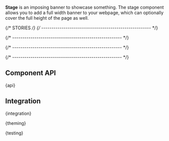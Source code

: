 

<Meta of={StageStories} />

<StoryHeading of={StageStories.Basic} hidden></StoryHeading>

<Banner of={StageStories} />

<Lead>**Stage** is an imposing banner to showcase something. The stage component allows you to add a full width banner to
  your webpage, which can optionally cover the full height of the page as well.</Lead>

<Canvas of={StageStories.Basic} sourceState="shown" />

<PlaygroundBar of={StageStories.Basic}></PlaygroundBar>

{/* STORIES */}
{/* ------------------------------------------------------ */}

<StoryHeading of={StageStories.SmallStage}></StoryHeading>

<Canvas of={StageStories.SmallStage} sourceState="shown" />

{/* ------------------------------------------------------ */}

<StoryHeading of={StageStories.LargeStage}></StoryHeading>

<Canvas of={StageStories.LargeStage} sourceState="shown" />

{/* ------------------------------------------------------ */}

<StoryHeading of={StageStories.StageWithImage}></StoryHeading>

<Canvas of={StageStories.StageWithImage} sourceState="shown" />

{/* ------------------------------------------------------ */}

## Component API


<Markdown>{api}</Markdown>

## Integration


<Markdown>{integration}</Markdown>


<Markdown>{theming}</Markdown>


<Markdown>{testing}</Markdown>

<Footer />